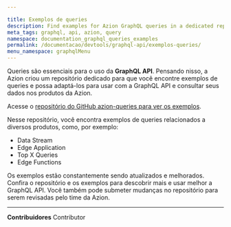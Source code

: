 ```yaml
---

title: Exemplos de queries
description: Find examples for Azion GraphQL queries in a dedicated repository.
meta_tags: graphql, api, azion, query
namespace: documentation_graphql_queries_examples
permalink: /documentacao/devtools/graphql-api/exemplos-queries/
menu_namespace: graphqlMenu
---
```



Queries são essenciais para o uso da **GraphQL API**. Pensando nisso, a Azion criou um repositório dedicado para que você encontre exemplos de queries e possa adaptá-los para usar com a GraphQL API e consultar seus dados nos produtos da Azion.

Acesse o [repositório do GitHub azion-queries para ver os exemplos](https://github.com/aziontech/azion-queries).

Nesse repositório, você encontra exemplos de queries relacionados a diversos produtos, como, por exemplo:

- Data Stream
- Edge Application
- Top X Queries
- Edge Functions

Os exemplos estão constantemente sendo atualizados e melhorados. Confira o repositório e os exemplos para descobrir mais e usar melhor a GraphQL API. Você também pode submeter mudanças no repositório para serem revisadas pelo time da Azion.




---


**Contribuidores** <ContributorList>Contributor</ContributorList>
